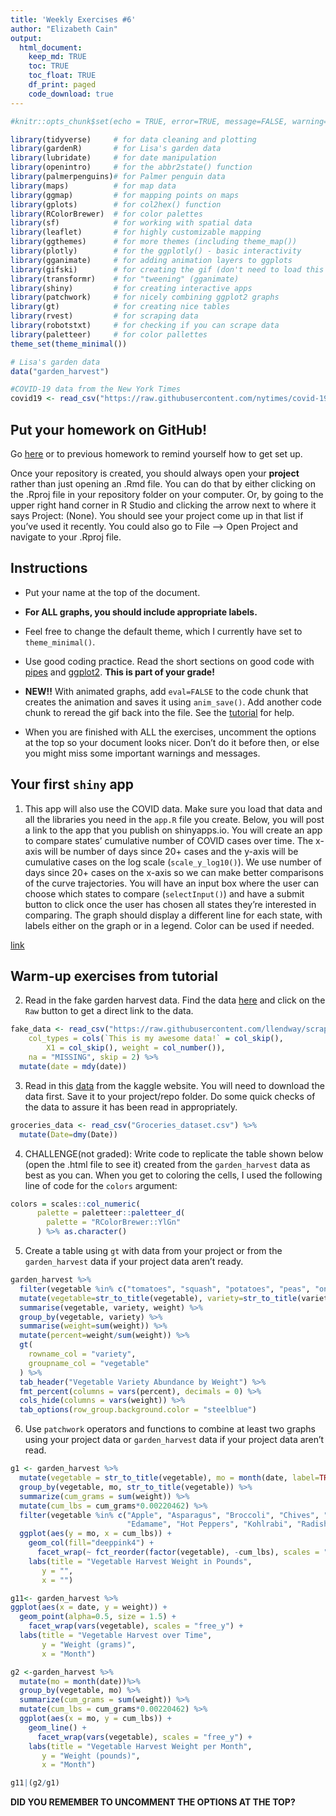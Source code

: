 ```yaml
---
title: 'Weekly Exercises #6'
author: "Elizabeth Cain"
output: 
  html_document:
    keep_md: TRUE
    toc: TRUE
    toc_float: TRUE
    df_print: paged
    code_download: true
---
```



```r
#knitr::opts_chunk$set(echo = TRUE, error=TRUE, message=FALSE, warning=FALSE)
```

```r
library(tidyverse)     # for data cleaning and plotting
library(gardenR)       # for Lisa's garden data
library(lubridate)     # for date manipulation
library(openintro)     # for the abbr2state() function
library(palmerpenguins)# for Palmer penguin data
library(maps)          # for map data
library(ggmap)         # for mapping points on maps
library(gplots)        # for col2hex() function
library(RColorBrewer)  # for color palettes
library(sf)            # for working with spatial data
library(leaflet)       # for highly customizable mapping
library(ggthemes)      # for more themes (including theme_map())
library(plotly)        # for the ggplotly() - basic interactivity
library(gganimate)     # for adding animation layers to ggplots
library(gifski)        # for creating the gif (don't need to load this library every time,but need it installed)
library(transformr)    # for "tweening" (gganimate)
library(shiny)         # for creating interactive apps
library(patchwork)     # for nicely combining ggplot2 graphs  
library(gt)            # for creating nice tables
library(rvest)         # for scraping data
library(robotstxt)     # for checking if you can scrape data
library(paletteer)     # for color pallettes
theme_set(theme_minimal())
```

```r
# Lisa's garden data
data("garden_harvest")

#COVID-19 data from the New York Times
covid19 <- read_csv("https://raw.githubusercontent.com/nytimes/covid-19-data/master/us-states.csv")

```

## Put your homework on GitHub!

Go [here](https://github.com/llendway/github_for_collaboration/blob/master/github_for_collaboration.md) or to previous homework to remind yourself how to get set up. 

Once your repository is created, you should always open your **project** rather than just opening an .Rmd file. You can do that by either clicking on the .Rproj file in your repository folder on your computer. Or, by going to the upper right hand corner in R Studio and clicking the arrow next to where it says Project: (None). You should see your project come up in that list if you've used it recently. You could also go to File --> Open Project and navigate to your .Rproj file. 

## Instructions

* Put your name at the top of the document. 

* **For ALL graphs, you should include appropriate labels.** 

* Feel free to change the default theme, which I currently have set to `theme_minimal()`. 

* Use good coding practice. Read the short sections on good code with [pipes](https://style.tidyverse.org/pipes.html) and [ggplot2](https://style.tidyverse.org/ggplot2.html). **This is part of your grade!**

* **NEW!!** With animated graphs, add `eval=FALSE` to the code chunk that creates the animation and saves it using `anim_save()`. Add another code chunk to reread the gif back into the file. See the [tutorial](https://animation-and-interactivity-in-r.netlify.app/) for help. 

* When you are finished with ALL the exercises, uncomment the options at the top so your document looks nicer. Don't do it before then, or else you might miss some important warnings and messages.

## Your first `shiny` app 

  1. This app will also use the COVID data. Make sure you load that data and all the libraries you need in the `app.R` file you create. Below, you will post a link to the app that you publish on shinyapps.io. You will create an app to compare states' cumulative number of COVID cases over time. The x-axis will be number of days since 20+ cases and the y-axis will be cumulative cases on the log scale (`scale_y_log10()`). We use number of days since 20+ cases on the x-axis so we can make better comparisons of the curve trajectories. You will have an input box where the user can choose which states to compare (`selectInput()`) and have a submit button to click once the user has chosen all states they're interested in comparing. The graph should display a different line for each state, with labels either on the graph or in a legend. Color can be used if needed. 
  
[link](https://elizabeth-cain.shinyapps.io/COVID19App/)
  
## Warm-up exercises from tutorial

  2. Read in the fake garden harvest data. Find the data [here](https://github.com/llendway/scraping_etc/blob/main/2020_harvest.csv) and click on the `Raw` button to get a direct link to the data. 
  
```r
fake_data <- read_csv("https://raw.githubusercontent.com/llendway/scraping_etc/main/2020_harvest.csv", 
    col_types = cols(`This is my awesome data!` = col_skip(), 
        X1 = col_skip(), weight = col_number()), 
    na = "MISSING", skip = 2) %>% 
  mutate(date = mdy(date))
```
  
  3. Read in this [data](https://www.kaggle.com/heeraldedhia/groceries-dataset) from the kaggle website. You will need to download the data first. Save it to your project/repo folder. Do some quick checks of the data to assure it has been read in appropriately.
  
```r
groceries_data <- read_csv("Groceries_dataset.csv") %>% 
  mutate(Date=dmy(Date))
```

  4. CHALLENGE(not graded): Write code to replicate the table shown below (open the .html file to see it) created from the `garden_harvest` data as best as you can. When you get to coloring the cells, I used the following line of code for the `colors` argument:
  
```r
colors = scales::col_numeric(
      palette = paletteer::paletteer_d(
        palette = "RColorBrewer::YlGn"
      ) %>% as.character()
```

  5. Create a table using `gt` with data from your project or from the `garden_harvest` data if your project data aren't ready.
  
```r
garden_harvest %>% 
  filter(vegetable %in% c("tomatoes", "squash", "potatoes", "peas", "onions", "lettuce", "corn", "carrots", "broccoli", "beets", "beans")) %>% 
  mutate(vegetable=str_to_title(vegetable), variety=str_to_title(variety)) %>% 
  summarise(vegetable, variety, weight) %>% 
  group_by(vegetable, variety) %>% 
  summarise(weight=sum(weight)) %>% 
  mutate(percent=weight/sum(weight)) %>% 
  gt(
    rowname_col = "variety",
    groupname_col = "vegetable"
  ) %>% 
  tab_header("Vegetable Variety Abundance by Weight") %>% 
  fmt_percent(columns = vars(percent), decimals = 0) %>% 
  cols_hide(columns = vars(weight)) %>% 
  tab_options(row_group.background.color = "steelblue")
```

  
  6. Use `patchwork` operators and functions to combine at least two graphs using your project data or `garden_harvest` data if your project data aren't read.
  
```r
g1 <- garden_harvest %>%
  mutate(vegetable = str_to_title(vegetable), mo = month(date, label=TRUE))%>% 
  group_by(vegetable, mo, str_to_title(vegetable)) %>% 
  summarize(cum_grams = sum(weight)) %>% 
  mutate(cum_lbs = cum_grams*0.00220462) %>%
  filter(vegetable %in% c("Apple", "Asparagus", "Broccoli", "Chives", "Cilantro", "Corn", 
                          "Edamame", "Hot Peppers", "Kohlrabi", "Radish", "Strawberries")==FALSE) %>%
  ggplot(aes(y = mo, x = cum_lbs)) + 
    geom_col(fill="deeppink4") +
      facet_wrap(~ fct_reorder(factor(vegetable), -cum_lbs), scales = "free_x") +
    labs(title = "Vegetable Harvest Weight in Pounds",
       y = "",
       x = "")

g11<- garden_harvest %>% 
ggplot(aes(x = date, y = weight)) + 
  geom_point(alpha=0.5, size = 1.5) +
    facet_wrap(vars(vegetable), scales = "free_y") +
  labs(title = "Vegetable Harvest over Time",
       y = "Weight (grams)",
       x = "Month")

g2 <-garden_harvest %>%
  mutate(mo = month(date))%>% 
  group_by(vegetable, mo) %>% 
  summarize(cum_grams = sum(weight)) %>% 
  mutate(cum_lbs = cum_grams*0.00220462) %>% 
  ggplot(aes(x = mo, y = cum_lbs)) + 
    geom_line() +
      facet_wrap(vars(vegetable), scales = "free_y") +
    labs(title = "Vegetable Harvest Weight per Month",
       y = "Weight (pounds)",
       x = "Month")

g11|(g2/g1)
```


**DID YOU REMEMBER TO UNCOMMENT THE OPTIONS AT THE TOP?**
